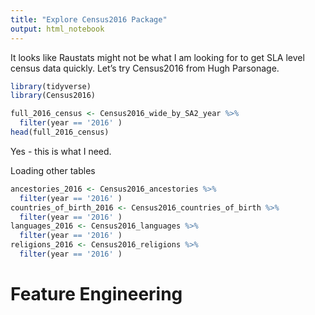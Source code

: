 ```yaml
---
title: "Explore Census2016 Package"
output: html_notebook
---
```


It looks like Raustats might not be what I am looking for to get SLA level census data quickly. Let's try Census2016 from Hugh Parsonage.

```r
library(tidyverse)
library(Census2016)
```

```r
full_2016_census <- Census2016_wide_by_SA2_year %>% 
  filter(year == '2016' )
head(full_2016_census)
```

Yes - this is what I need.

Loading other tables

```r
ancestories_2016 <- Census2016_ancestories %>% 
  filter(year == '2016' )
countries_of_birth_2016 <- Census2016_countries_of_birth %>% 
  filter(year == '2016' )
languages_2016 <- Census2016_languages %>% 
  filter(year == '2016' )
religions_2016 <- Census2016_religions %>% 
  filter(year == '2016' )
```

# Feature Engineering




